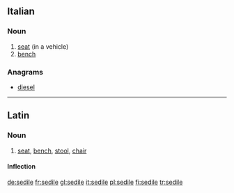 ==Italian==

===Noun===
{{it-noun|sedil|m|e|i}}

# [[seat]] (in a vehicle)
# [[bench]]

===Anagrams===
* [[diesel#Italian|diesel]]

----
==Latin==

===Noun===
{{la-noun|sedīle|sedilis|sedilis|n|third}}

# [[seat]], [[bench]], [[stool]], [[chair]]

====Inflection====
{{la-decl-3rd-N-I-pure|sedile|sedīle|sedil|sedil}}

[[de:sedile]]
[[fr:sedile]]
[[gl:sedile]]
[[it:sedile]]
[[pl:sedile]]
[[fi:sedile]]
[[tr:sedile]]